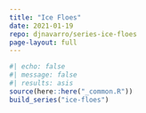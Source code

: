 ```yaml
---
title: "Ice Floes"
date: 2021-01-19
repo: djnavarro/series-ice-floes
page-layout: full
---
```

   
::: {.grid}
  
```r
#| echo: false
#| message: false
#| results: asis
source(here::here("_common.R"))
build_series("ice-floes")
```
   
:::
   
